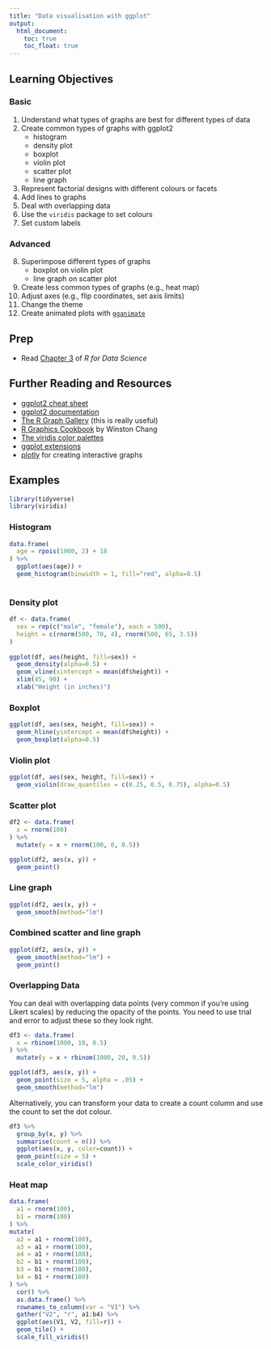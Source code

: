```yaml
---
title: "Data visualisation with ggplot"
output:
  html_document:
    toc: true
    toc_float: true
---
```


## Learning Objectives

### Basic

1. Understand what types of graphs are best for different types of data
2. Create common types of graphs with ggplot2
    + histogram
    + density plot
    + boxplot
    + violin plot
    + scatter plot
    + line graph
3. Represent factorial designs with different colours or facets
4. Add lines to graphs
5. Deal with overlapping data
6. Use the `viridis` package to set colours
7. Set custom labels

### Advanced

8. Superimpose different types of graphs
    + boxplot on violin plot
    + line graph on scatter plot
9. Create less common types of graphs (e.g., heat map)
10. Adjust axes (e.g., flip coordinates, set axis limits)
11. Change the theme
12. Create animated plots with [`gganimate`](https://github.com/dgrtwo/gganimate)


## Prep

* Read [Chapter 3](http://r4ds.had.co.nz/data-visualisation.html) of *R for Data Science*

## Further Reading and Resources

* [ggplot2 cheat sheet](https://www.rstudio.com/wp-content/uploads/2016/11/ggplot2-cheatsheet-2.1.pdf)
* [ggplot2 documentation](http://ggplot2.tidyverse.org/reference/)
* [The R Graph Gallery](http://www.r-graph-gallery.com/) (this is really useful)
* [R Graphics Cookbook](http://amzn.com/1449316956?tag=ggplot2-20) by Winston Chang
* [The viridis color palettes](https://cran.r-project.org/web/packages/viridis/vignettes/intro-to-viridis.html)
* [ggplot extensions](https://www.ggplot2-exts.org/)
* [plotly](https://plot.ly/ggplot2/) for creating interactive graphs

## Examples

```r
library(tidyverse)
library(viridis)
```

### Histogram

```r

data.frame(
  age = rpois(1000, 2) + 18
) %>%
  ggplot(aes(age)) +
  geom_histogram(binwidth = 1, fill="red", alpha=0.5)
  
```


### Density plot

```r

df <- data.frame(
  sex = rep(c("male", "female"), each = 500),
  height = c(rnorm(500, 70, 4), rnorm(500, 65, 3.5))
) 
  
ggplot(df, aes(height, fill=sex)) +
  geom_density(alpha=0.5) +
  geom_vline(xintercept = mean(df$height)) +
  xlim(45, 90) +
  xlab("Height (in inches)")

```

### Boxplot

```r
ggplot(df, aes(sex, height, fill=sex)) +
  geom_hline(yintercept = mean(df$height)) +
  geom_boxplot(alpha=0.5)
```

### Violin plot

```r
ggplot(df, aes(sex, height, fill=sex)) +
  geom_violin(draw_quantiles = c(0.25, 0.5, 0.75), alpha=0.5)
```

### Scatter plot

```r

df2 <- data.frame(
  x = rnorm(100)
) %>%
  mutate(y = x + rnorm(100, 0, 0.5))

ggplot(df2, aes(x, y)) +
  geom_point()

```

### Line graph

```r
ggplot(df2, aes(x, y)) +
  geom_smooth(method="lm")
```

### Combined scatter and line graph

```r
ggplot(df2, aes(x, y)) +
  geom_smooth(method="lm") +
  geom_point()
```

### Overlapping Data

You can deal with overlapping data points (very common if you're using Likert scales) by reducing the opacity of the points. You need to use trial and error to adjust these so they look right.

```r

df3 <- data.frame(
  x = rbinom(1000, 10, 0.5)
) %>%
  mutate(y = x + rbinom(1000, 20, 0.5))

ggplot(df3, aes(x, y)) +
  geom_point(size = 5, alpha = .05) +
  geom_smooth(method="lm")

```

Alternatively, you can transform your data to create a count column and use the count to set the dot colour.

```r

df3 %>%
  group_by(x, y) %>%
  summarise(count = n()) %>%
  ggplot(aes(x, y, color=count)) +
  geom_point(size = 5) +
  scale_color_viridis()

```


### Heat map

```r

data.frame(
  a1 = rnorm(100),
  b1 = rnorm(100)
) %>% 
mutate(
  a2 = a1 + rnorm(100),
  a3 = a1 + rnorm(100),
  a4 = a1 + rnorm(100),
  b2 = b1 + rnorm(100),
  b3 = b1 + rnorm(100),
  b4 = b1 + rnorm(100)
) %>%
  cor() %>%
  as.data.frame() %>%
  rownames_to_column(var = "V1") %>%
  gather("V2", "r", a1:b4) %>%
  ggplot(aes(V1, V2, fill=r)) +
  geom_tile() +
  scale_fill_viridis()
  
```

